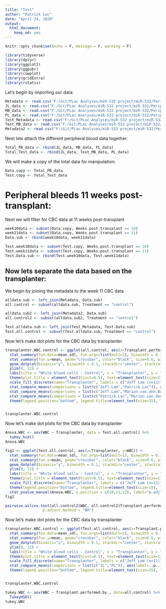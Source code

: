 ```yaml
---
title: "Test"
author: "Patrick Lac"
date: "April 24, 2020"
output: 
  html_document: 
    keep_md: yes
---
```

```r
knitr::opts_chunk$set(echo = F, message = F, warning = F)
```

``` r
library(tidyverse)
library(dplyr)
library(ggplot2)
library(ggpubr)
library(cowplot)
library(gridExtra)
library(rstatix)
```

Let's begin by importing our data:

``` r
Metadata <- read.csv("F:/Git/PLac Analyses/miR-532 project/miR-532/Peripheral bleeds/Data/BMT_MetaData.csv")
JL_data <- read.csv("F:/Git/PLac Analyses/miR-532 project/miR-532/Peripheral bleeds/Data/JL_532_BMT_Data.csv")
MB_data <- read.csv("F:/Git/PLac Analyses/miR-532 project/miR-532/Peripheral bleeds/Data/MB_532_BMT_Data.csv")
PL_data <- read.csv("F:/Git/PLac Analyses/miR-532 project/miR-532/Peripheral bleeds/Data/PL_532_BMT_Data.csv")
Test_Metadata <- read.csv("F:/Git/PLac Analyses/miR-532 project/miR-532/Peripheral bleeds/Data/Test_MetaData.csv")
Test_MB_data <- read.csv("F:/Git/PLac Analyses/miR-532 project/miR-532/Peripheral bleeds/Data/Test_MB_532_BMT_Data.csv")
Metadata2 <- read.csv("F:/Git/PLac Analyses/miR-532 project/miR-532/Peripheral bleeds/Data/BMT_MetaData2.csv")
```

Next lets attach the different peripheral blood data together:
``` r
Total_PB_data <- rbind(JL_data, MB_data, PL_data)
Total_Test_data <- rbind(JL_data, Test_MB_data, PL_data)
```

We will make a copy of the total data for manipulation:
``` r
Data.copy <- Total_PB_data
Test.copy <- Total_Test_data
```

# Peripheral bleeds 11 weeks post-transplant:
Next we will filter for CBC data at 11 weeks post-transplant
``` r
week10data <- subset(Data.copy, Weeks.post.transplant == 10)
week11data <- subset(Data.copy, Weeks.post.transplant == 11)
Data.sub <- rbind(week10data, week11data)

Test.week10data <- subset(Test.copy, Weeks.post.transplant == 10)
Test.week11data <- subset(Test.copy, Weeks.post.transplant == 11)
Test.Data.sub <- rbind(Test.week10data, Test.week11data)
```

## Now lets separate the data based on the transplanter:

We begin by joining the metadata to the week 11 CBC data
``` r
alldata.sub <- left_join(Metadata, Data.sub)
all.control <- subset(alldata.sub, Treatment == "control")

alldata.sub2 <- left_join(Metadata2, Data.sub)
all.control2 <- subset(alldata.sub2, Treatment == "control")

Test.alldata.sub <- left_join(Test_Metadata, Test.Data.sub)
Test.all.control <- subset(Test.alldata.sub, Treatment == "control")

```

Now let's make dot plots for the CBC data by transplanter
``` r
transplanter.WBC.control <- ggplot(all.control, aes(x=Transplant.performed.by., y=WBC, fill=Transplant.performed.by.)) +
  stat_summary(fun.data=mean_sdl, fun.args=list(mult=1), binwidth = 0.1, geom="errorbar", color="black", size=1.2, width=0.1) +
  stat_summary(fun.y=mean, geom="crossbar", color="black", size=0.6, width=0.2) +
  geom_dotplot(binaxis="y", binwidth = 0.1, stackdir="center", stackratio=2, dotsize=3) + 
  ylim(0, 12) +
  labs(title = "White blood cells - Control", x = "Transplanter", y = "WBC (10"^"3"*"/"~mu~"L)") +
  theme(plot.title = element_text(hjust=0.5), text=element_text(size=11)) +
  scale_fill_discrete(name="Transplanter", labels = c("Jeff Lam (n=11)", "Marion van den Bosch (n=5)", "Patrick Lac (n=9)")) +
  stat_compare_means(comparisons = list(c("Jeff.Lam","Patrick.Lac")), aes(label=..p..), label.y = 11.5) +
  stat_compare_means(comparisons = list(c("Jeff.Lam","Marion.van.den.Bosch")), aes(label=..p..), label.y = 10.5) +
  stat_compare_means(comparisons = list(c("Patrick.Lac","Marion.van.den.Bosch")), aes(label=..p..), label.y = 10.5) +
  theme(legend.position="bottom", legend.title=element_text(size=15), legend.text = element_text(size=10))


transplanter.WBC.control
```

Now let's make dot plots for the CBC data by transplanter
``` r
Anova.WBC <- aov(WBC ~ Transplanter, data = Test.all.control) %>%
  tukey_hsd()
Anova.WBC

fig2 <- ggplot(Test.all.control, aes(x=Transplanter, y=WBC)) +
  stat_summary(fun.data=mean_sdl, fun.args=list(mult=1), binwidth = 0.1, geom="errorbar", color="black", size=1.2, width=0.1) +
  stat_summary(fun.y=mean, geom="crossbar", color="black", size=0.6, width=0.2) +
  geom_dotplot(binaxis="y", binwidth = 0.1, stackdir="center", stackratio=2, dotsize=3) + 
  ylim(0, 12) +
  labs(title = "White blood cells - Control", x = "Transplanter", y = "WBC (10"^"3"*"/"~mu~"L)") +
  theme(plot.title = element_text(hjust=0.5), text=element_text(size=11)) +
  scale_fill_discrete(name="Transplanter", labels = c("Jeff Lam (n=11)", "Marion van den Bosch (n=5)", "Patrick Lac (n=9)")) +
  theme(legend.position="bottom", legend.title=element_text(size=15), legend.text = element_text(size=10)) +
  stat_pvalue_manual(Anova.WBC, y.position = c(10,11,12), label="p.adj")
fig2
```

``` r
pairwise.wilcox.test(all.control2$WBC, all.control2$Transplant.performed.by.,
                 p.adjust.method = "BH")
```

Now let's make dot plots for the CBC data by transplanter
``` r


transplanter.WBC.control <- ggplot(Test.all.control, aes(x=Transplant.performed.by., y=WBC, fill=Transplant.performed.by.)) +
  stat_summary(fun.data=mean_sdl, fun.args=list(mult=1), binwidth = 0.1, geom="errorbar", color="black", size=1.2, width=0.1) +
  stat_summary(fun.y=mean, geom="crossbar", color="black", size=0.6, width=0.2) +
  geom_dotplot(binaxis="y", binwidth = 0.1, stackdir="center", stackratio=2, dotsize=3) + 
  ylim(0, 12) +
  labs(title = "White blood cells - Control", x = "Transplanter", y = "WBC (10"^"3"*"/"~mu~"L)") +
  theme(plot.title = element_text(hjust=0.5), text=element_text(size=11)) +
  scale_fill_discrete(name="Transplanter", labels = c("Jeff Lam (n=11)", "Marion van den Bosch (n=5)", "Patrick Lac (n=9)")) +
  stat_compare_means(comparisons = list(c("JL","PL")), aes(label=..p..)) +
  theme(legend.position="bottom", legend.title=element_text(size=15), legend.text = element_text(size=10))


transplanter.WBC.control
```

``` r
tukey.WBC <- aov(WBC ~ Transplant.performed.by., data=all.control) %>%
  TukeyHSD()
tukey.WBC
```